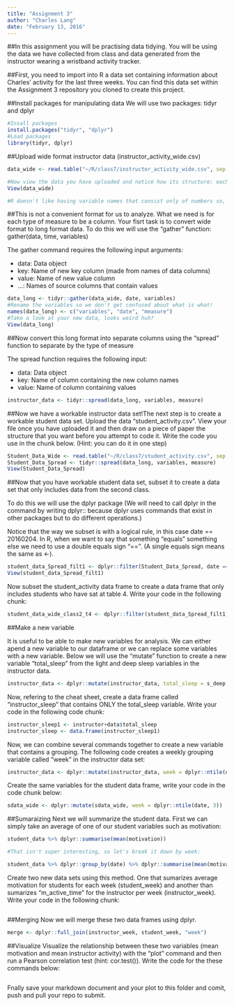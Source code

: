 ```yaml
---
title: "Assignment 3"
author: "Charles Lang"
date: "February 13, 2016"
---
```

##In this assignment you will be practising data tidying. You will be using the data we have collected from class and data generated from the instructor wearing a wristband activity tracker.

##First, you need to import into R a data set containing information about Charles' activity for the last three weeks. You can find this data set within the Assignment 3 repository you cloned to create this project.

##Install packages for manipulating data
We will use two packages: tidyr and dplyr
```r
#Insall packages
install.packages("tidyr", "dplyr")
#Load packages
library(tidyr, dplyr)
```

##Upload wide format instructor data (instructor_activity_wide.csv)
```r
data_wide <- read.table("~/R/class7/instructor_activity_wide.csv", sep = ",", header = TRUE)

#Now view the data you have uploaded and notice how its structure: each variable is a date and each row is a type of measure.
View(data_wide)

#R doesn't like having variable names that consist only of numbers so, as you can see, every variable starts with the letter "X". The numbers represent dates in the format year-month-day.


```

##This is not a convenient format for us to analyze. What we need is for each type of measure to be a column. Your fisrt task is to convert wide format to long format data. To do this we will use the "gather" function: gather(data, time, variables)

The gather command requires the following input arguments:

- data: Data object
- key: Name of new key column (made from names of data columns)
- value: Name of new value column
- ...: Names of source columns that contain values

```r
data_long <- tidyr::gather(data_wide, date, variables)
#Rename the variables so we don't get confused about what is what!
names(data_long) <- c("variables", "date", "measure")
#Take a look at your new data, looks weird huh?
View(data_long)
```
##Now convert this long format into separate columns using the "spread" function to separate by the type of measure

The spread function requires the following input:

- data: Data object
- key: Name of column containing the new column names
- value: Name of column containing values

```r
instructor_data <- tidyr::spread(data_long, variables, measure)
```

##Now we have a workable instructor data set!The next step is to create a workable student data set. Upload the data "student_activity.csv". View your file once you have uploaded it and then draw on a piece of paper the structure that you want before you attempt to code it. Write the code you use in the chunk below. (Hint: you can do it in one step)

```r
Student_Data_Wide <- read.table("~/R/class7/student_activity.csv", sep = ",", header = TRUE)
Student_Data_Spread <- tidyr::spread(data_long, variables, measure)
View(Student_Data_Spread)
```

##Now that you have workable student data set, subset it to create a data set that only includes data from the second class. 

To do this we will use the dplyr package (We will need to call dplyr in the command by writing dplyr:: because dplyr uses commands that exist in other packages but to do different operations.) 

Notice that the way we subset is with a logical rule, in this case date == 20160204. In R, when we want to say that something "equals" something else we need to use a double equals sign "==". (A single equals sign means the same as <-).

```r
student_data_Spread_filt1 <- dplyr::filter(Student_Data_Spread, date == 'X20160204')
View(student_data_Spread_filt1)
```

Now subset the student_activity data frame to create a data frame that only includes students who have sat at table 4. Write your code in the following chunk:

```r
student_data_wide_class2_t4 <- dplyr::filter(student_data_Spread_filt1, variable == 'table', measure == 4.00)
```

##Make a new variable

It is useful to be able to make new variables for analysis. We can either apend a new variable to our dataframe or we can replace some variables with a new variable. Below we will use the "mutate" function to create a new variable "total_sleep" from the light and deep sleep variables in the instructor data.

```r
instructor_data <- dplyr::mutate(instructor_data, total_sleep = s_deep + s_light)
```

Now, refering to the cheat sheet, create a data frame called "instructor_sleep" that contains ONLY the total_sleep variable. Write your code in the following code chunk:

```r
instructor_sleep1 <- instructor+data$total_sleep
instructor_sleep <- data.frame(instructor_sleep1)
```

Now, we can combine several commands together to create a new variable that contains a grouping. The following code creates a weekly grouping variable called "week" in the instructor data set:

```r
instructor_data <- dplyr::mutate(instructor_data, week = dplyr::ntile(date, 3))
```

Create the same variables for the student data frame, write your code in the code chunk below:
```r
sdata_wide <- dplyr::mutate(sdata_wide, week = dplyr::ntile(date, 3))
```

##Sumaraizing
Next we will summarize the student data. First we can simply take an average of one of our student variables such as motivation:

```r
student_data %>% dplyr::summarise(mean(motivation))

#That isn't super interesting, so let's break it down by week:

student_data %>% dplyr::group_by(date) %>% dplyr::summarise(mean(motivation))
```

Create two new data sets using this method. One that sumarizes average motivation for students for each week (student_week) and another than sumarizes "m_active_time" for the instructor per week (instructor_week). Write your code in the following chunk:

```r

```

##Merging
Now we will merge these two data frames using dplyr. 

```r
merge <- dplyr::full_join(instructor_week, student_week, "week")
```

##Visualize
Visualize the relationship between these two variables (mean motivation and mean instructor activity) with the "plot" command and then run a Pearson correlation test (hint: cor.test()). Write the code for the these commands below:

```r

```

Fnally save your markdown document and your plot to this folder and comit, push and pull your repo to submit.

